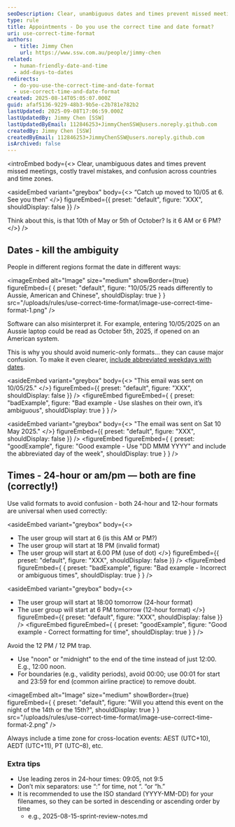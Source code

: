 ```yaml
---
seoDescription: Clear, unambiguous dates and times prevent missed meetings, costly travel mistakes, and confusion across countries and time zones.
type: rule
title: Appointments - Do you use the correct time and date format?
uri: use-correct-time-format
authors:
  - title: Jimmy Chen
    url: https://www.ssw.com.au/people/jimmy-chen
related:
  - human-friendly-date-and-time
  - add-days-to-dates
redirects:
  - do-you-use-the-correct-time-and-date-format
  - use-correct-time-and-date-format
created: 2025-08-14T05:05:07.000Z
guid: afaf5136-9229-48b3-9b5e-c2b781e782b2
lastUpdated: 2025-09-08T17:06:59.000Z
lastUpdatedBy: Jimmy Chen [SSW]
lastUpdatedByEmail: 112846253+JimmyChenSSW@users.noreply.github.com
createdBy: Jimmy Chen [SSW]
createdByEmail: 112846253+JimmyChenSSW@users.noreply.github.com
isArchived: false
---
```


<introEmbed
  body={<>
Clear, unambiguous dates and times prevent missed meetings, costly travel mistakes, and confusion across countries and time zones.

<asideEmbed
  variant="greybox"
  body={<>
    “Catch up moved to 10/05 at 6. See you then”
  </>}
  figureEmbed={{
    preset: "default",
    figure: "XXX",
    shouldDisplay: false
  }}
/>

Think about this, is that 10th of May or 5th of October? Is it 6 AM or 6 PM?
  </>}
/>
## Dates - kill the ambiguity

People in different regions format the date in different ways:

<imageEmbed
  alt="Image"
  size="medium"
  showBorder={true}
  figureEmbed={ {
    preset: "default",
    figure: "10/05/25 reads differently to Aussie, American and Chinese",
    shouldDisplay: true
  } }
  src="/uploads/rules/use-correct-time-format/image-use-correct-time-format-1.png"
/>

Software can also misinterpret it. For example, entering 10/05/2025 on an Aussie laptop could be read as October 5th, 2025, if opened on an American system.

This is why you should avoid numeric-only formats... they can cause major confusion. To make it even clearer, [include abbreviated weekdays with dates](/add-days-to-dates).

<asideEmbed
  variant="greybox"
  body={<>
    "This email was sent on 10/05/25."
  </>}
  figureEmbed={{
    preset: "default",
    figure: "XXX",
    shouldDisplay: false
  }}
/>
<figureEmbed figureEmbed={ {
  preset: "badExample",
  figure: "Bad example - Use slashes on their own, it’s ambiguous",
  shouldDisplay: true
} } />


<asideEmbed
  variant="greybox"
  body={<>
    "The email was sent on Sat 10 May 2025."
  </>}
  figureEmbed={{
    preset: "default",
    figure: "XXX",
    shouldDisplay: false
  }}
/>
<figureEmbed figureEmbed={ {
  preset: "goodExample",
  figure: "Good example - Use \"DD MMM YYYY\" and include the abbreviated day of the week",
  shouldDisplay: true
} } />


## Times - 24-hour or am/pm — both are fine (correctly!)

Use valid formats to avoid confusion - both 24-hour and 12-hour formats are universal when used correctly:

<asideEmbed
  variant="greybox"
  body={<>
    
* The user group will start at 6 (is this AM or PM?)
* The user group will start at 18 PM (invalid format)
* The user group will start at 6.00 PM (use of dot)
  </>}
  figureEmbed={{
    preset: "default",
    figure: "XXX",
    shouldDisplay: false
  }}
/>
<figureEmbed figureEmbed={ {
  preset: "badExample",
  figure: "Bad example - Incorrect or ambiguous times",
  shouldDisplay: true
} } />


<asideEmbed
  variant="greybox"
  body={<>
    
* The user group will start at 18:00 tomorrow (24-hour format)
* The user group will start at 6 PM tomorrow (12-hour format)
  </>}
  figureEmbed={{
    preset: "default",
    figure: "XXX",
    shouldDisplay: false
  }}
/>
<figureEmbed figureEmbed={ {
  preset: "goodExample",
  figure: "Good example - Correct formatting for time",
  shouldDisplay: true
} } />


Avoid the 12 PM / 12 PM trap.

* Use "noon" or "midnight" to the end of the time instead of just 12:00. E.g., 12:00 noon.
* For boundaries (e.g., validity periods), avoid 00:00; use 00:01 for start and 23:59 for end (common airline practice) to remove doubt.

<imageEmbed
  alt="Image"
  size="medium"
  showBorder={true}
  figureEmbed={ {
    preset: "default",
    figure: "Will you attend this event on the night of the 14th or the 15th?",
    shouldDisplay: true
  } }
  src="/uploads/rules/use-correct-time-format/image-use-correct-time-format-2.png"
/>

Always include a time zone for cross-location events: AEST (UTC+10), AEDT (UTC+11), PT (UTC–8), etc.

### Extra tips

* Use leading zeros in 24-hour times: 09:05, not 9:5
* Don’t mix separators: use “:” for time, not “. “or “h.”
* It is recommended to use the ISO standard (YYYY-MM-DD) for your filenames, so they can be sorted in descending or ascending order by time
  * e.g., 2025-08-15-sprint-review-notes.md
